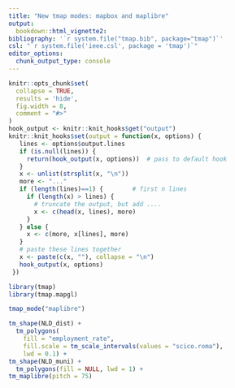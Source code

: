 ```yaml
---
title: "New tmap modes: mapbox and maplibre"
output: 
  bookdown::html_vignette2:
bibliography: '`r system.file("tmap.bib", package="tmap")`'
csl: "`r system.file('ieee.csl', package = 'tmap')`"
editor_options: 
  chunk_output_type: console
---
```


```r
knitr::opts_chunk$set(
  collapse = TRUE,
  results = 'hide',
  fig.width = 8,
  comment = "#>"
)
hook_output <- knitr::knit_hooks$get("output")
knitr::knit_hooks$set(output = function(x, options) {
   lines <- options$output.lines
   if (is.null(lines)) {
     return(hook_output(x, options))  # pass to default hook
   }
   x <- unlist(strsplit(x, "\n"))
   more <- "..."
   if (length(lines)==1) {        # first n lines
     if (length(x) > lines) {
       # truncate the output, but add ....
       x <- c(head(x, lines), more)
     }
   } else {
     x <- c(more, x[lines], more)
   }
   # paste these lines together
   x <- paste(c(x, ""), collapse = "\n")
   hook_output(x, options)
 })

```


```r
library(tmap)
library(tmap.mapgl)
```


```r
tmap_mode("maplibre")

tm_shape(NLD_dist) +
  tm_polygons(
    fill = "employment_rate", 
    fill.scale = tm_scale_intervals(values = "scico.roma"),
    lwd = 0.1) +
tm_shape(NLD_muni) +
  tm_polygons(fill = NULL, lwd = 1) +
tm_maplibre(pitch = 75)
```

